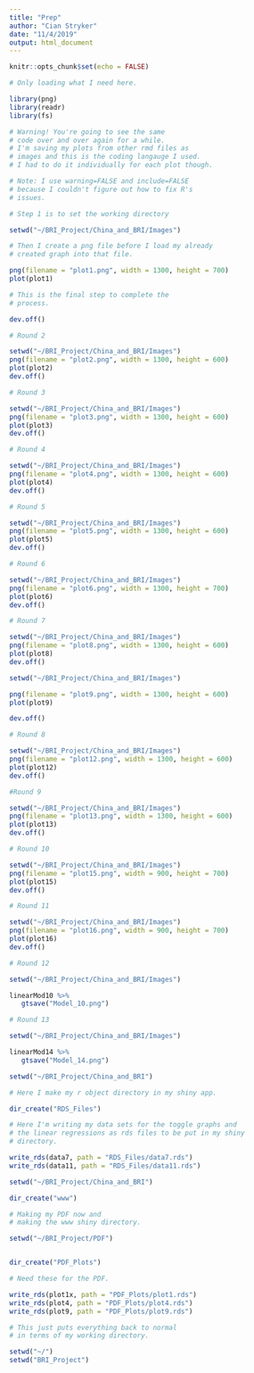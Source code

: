 ```yaml
---
title: "Prep"
author: "Cian Stryker"
date: "11/4/2019"
output: html_document
---
```


```r
knitr::opts_chunk$set(echo = FALSE)

# Only loading what I need here. 

library(png)
library(readr)
library(fs)
```

```r

# Warning! You're going to see the same
# code over and over again for a while. 
# I'm saving my plots from other rmd files as 
# images and this is the coding langauge I used. 
# I had to do it individually for each plot though. 

# Note: I use warning=FALSE and include=FALSE
# because I couldn't figure out how to fix R's
# issues.

# Step 1 is to set the working directory

setwd("~/BRI_Project/China_and_BRI/Images")

# Then I create a png file before I load my already 
# created graph into that file.

png(filename = "plot1.png", width = 1300, height = 700)
plot(plot1)

# This is the final step to complete the 
# process. 

dev.off()
```

```r

# Round 2

setwd("~/BRI_Project/China_and_BRI/Images")
png(filename = "plot2.png", width = 1300, height = 600)
plot(plot2)
dev.off()
```

```r

# Round 3

setwd("~/BRI_Project/China_and_BRI/Images")
png(filename = "plot3.png", width = 1300, height = 600)
plot(plot3)
dev.off()
```

```r

# Round 4

setwd("~/BRI_Project/China_and_BRI/Images")
png(filename = "plot4.png", width = 1300, height = 600)
plot(plot4)
dev.off()
```

```r

# Round 5

setwd("~/BRI_Project/China_and_BRI/Images")
png(filename = "plot5.png", width = 1300, height = 600)
plot(plot5)
dev.off()

```

```r

# Round 6

setwd("~/BRI_Project/China_and_BRI/Images")
png(filename = "plot6.png", width = 1300, height = 700)
plot(plot6)
dev.off()
```

```r

# Round 7

setwd("~/BRI_Project/China_and_BRI/Images")
png(filename = "plot8.png", width = 1300, height = 600)
plot(plot8)
dev.off()
```

```r


setwd("~/BRI_Project/China_and_BRI/Images")

png(filename = "plot9.png", width = 1300, height = 600)
plot(plot9)

dev.off()
```

```r

# Round 8

setwd("~/BRI_Project/China_and_BRI/Images")
png(filename = "plot12.png", width = 1300, height = 600)
plot(plot12)
dev.off()
```

```r

#Round 9

setwd("~/BRI_Project/China_and_BRI/Images")
png(filename = "plot13.png", width = 1300, height = 600)
plot(plot13)
dev.off()
```

```r

# Round 10

setwd("~/BRI_Project/China_and_BRI/Images")
png(filename = "plot15.png", width = 900, height = 700)
plot(plot15)
dev.off()
```

```r

# Round 11

setwd("~/BRI_Project/China_and_BRI/Images")
png(filename = "plot16.png", width = 900, height = 700)
plot(plot16)
dev.off()
```


```r

# Round 12

setwd("~/BRI_Project/China_and_BRI/Images")

linearMod10 %>%
   gtsave("Model_10.png")
```

```r

# Round 13

setwd("~/BRI_Project/China_and_BRI/Images")

linearMod14 %>%
   gtsave("Model_14.png")
```

```r

setwd("~/BRI_Project/China_and_BRI")

# Here I make my r object directory in my shiny app.

dir_create("RDS_Files")

# Here I'm writing my data sets for the toggle graphs and
# the linear regressions as rds files to be put in my shiny
# directory.

write_rds(data7, path = "RDS_Files/data7.rds")
write_rds(data11, path = "RDS_Files/data11.rds")
```

```r

setwd("~/BRI_Project/China_and_BRI")

dir_create("www")

```

```r

# Making my PDF now and
# making the www shiny directory.

setwd("~/BRI_Project/PDF")


dir_create("PDF_Plots")

# Need these for the PDF.

write_rds(plot1x, path = "PDF_Plots/plot1.rds")
write_rds(plot4, path = "PDF_Plots/plot4.rds")
write_rds(plot9, path = "PDF_Plots/plot9.rds")

```




```r

# This just puts everything back to normal
# in terms of my working directory.

setwd("~/")
setwd("BRI_Project")
```

